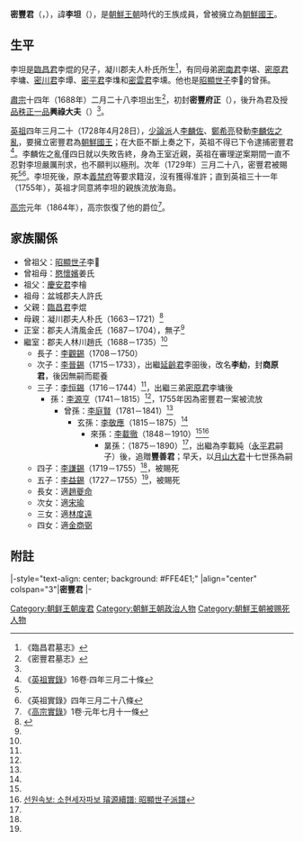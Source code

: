 '''密豐君'''（{{lang-ko|'''밀풍군'''}}，{{bd|1688年|3月29日（二月二十八）|1729年|4月26日（三月二十九）|catIdx=M密豐君}}），諱'''李坦'''（{{lang-ko|'''이탄'''}}），是[[朝鮮王朝|朝鮮王朝]]時代的王族成員，曾被擁立為[[朝鲜王朝君主列表|朝鮮國王]]。

==生平==
李坦是[[李焜|臨昌君]]李焜的兒子，凝川郡夫人朴氏所生<ref>《臨昌君墓志》</ref>，有同母弟[[密南君|密南君]]李堪、[[密原君|密原君]]李墉、[[密川君|密川君]]李墰、[[密平君|密平君]]李㙫和[[密雲君|密雲君]]李壎。他也是[[李𣳫|昭顯世子]]李𣳫的曾孫。

[[朝鮮肅宗|肅宗]]十四年（1688年）二月二十八李坦出生<ref name="mi">《密豐君墓志》</ref>，初封'''密豐府正'''（{{lang-ko|'''밀풍부정'''}}），後升為君及授[[品秩|品秩]][[正一品|正一品]]'''興祿大夫'''（{{lang-ko|흥록대부}}）<ref name="mi"/>。

[[朝鮮英祖|英祖]]四年三月二十（1728年4月28日），[[少論派|少論派]]人[[李麟佐|李麟佐]]、[[鄭希亮|鄭希亮]]發動[[李麟佐之亂|李麟佐之亂]]，要擁立密豐君為[[朝鲜王朝君主列表|朝鮮國王]]；在大臣不斷上奏之下，英祖不得已下令逮捕密豐君<ref>《[[朝鮮王朝實錄|英祖實錄]]》16卷·四年三月二十條</ref>。李麟佐之亂僅四日就以失敗告終，身為王室近親，英祖在審理逆案期間一直不忍對李坦嚴厲刑求，也不願判以極刑。次年（1729年）三月二十八，密豐君被賜死<ref name="mi"/><ref>《英祖實錄》四年三月二十八條</ref>。李坦死後，原本[[義禁府|義禁府]]等要求籍沒，沒有獲得准許；直到英祖三十一年（1755年），英祖才同意將李坦的親族流放海島。

[[朝鮮高宗|高宗]]元年（1864年），高宗恢復了他的爵位<ref>《[[朝鮮王朝實錄|高宗實錄]]》1卷·元年七月十一條</ref>。

==家族關係==
*曾祖父：[[李𣳫|昭顯世子]]李𣷪
*曾祖母：[[愍懷嬪|愍懷嬪]]姜氏
*祖父：[[李檜|慶安君]]李檜
*祖母：盆城郡夫人許氏
*父親：[[李焜|臨昌君]]李焜
*母親：凝川郡夫人朴氏（1663－1721）<ref name="Soh">{{cite web |title=璇源續譜七 |url=http://visualjoseon.aks.ac.kr/viewer/view?itemId=jb&gubun=pa&dataId=K24725_007%5E%EC%86%8C%ED%98%84%EC%84%B8%EC%9E%90%ED%8C%8C%5E%EC%86%8C%ED%98%84%EC%84%B8%EC%9E%90%ED%8C%8C |access-date=2018-10-31 |archive-date=2020-04-18 |archive-url=https://web.archive.org/web/20200418055604/http://visualjoseon.aks.ac.kr/viewer/view?itemId=jb&gubun=pa&dataId=K24725_007%5E%EC%86%8C%ED%98%84%EC%84%B8%EC%9E%90%ED%8C%8C%5E%EC%86%8C%ED%98%84%EC%84%B8%EC%9E%90%ED%8C%8C |dead-url=no }}</ref>
*正室：郡夫人清風金氏（1687－1704），無子<ref name="Soh" />
*繼室：郡夫人林川趙氏（1688－1735）<ref name="Soh" />
**長子：[[李觀錫|李觀錫]]（1708－1750）
**次子：[[李糼|李晉錫]]（1715－1733），出繼[[李昍|延齡君]]李昍後，改名'''李糼'''，封'''商原君'''，後因無嗣而罷養
**三子：[[李恒錫|李恒錫]]（1716－1744）<ref name="Soh" />，出繼三弟[[密原君|密原君]]李墉後
***孫：[[李源亨|李源亨]]（1741－1815）<ref name="Soh" />，1755年因為密豐君一案被流放{{link-ko|椒島|초도 (서해)}}
****曾孫：[[李庭賢|李庭賢]]（1781－1841）<ref name="Soh" />
*****玄孫：[[李敬應|李敬應]]（1815－1875）<ref name="Soh" />
******來孫：[[李載徹|李載徹]]（1848－1910）<ref name="Soh" /><ref>[https://www.familysearch.org/search/catalog/1332199?availability=Family%20History%20Library 선원속보: 소현세자파보 璿源續譜: 昭顯世子派譜]</ref>
*******晜孫：{{link-ko|豐善君|풍선군|李漢鎔}}（1875－1890）<ref name="Soh" />，出繼為{{link-ko|清安君|청안군 (1851년)}}李載純（[[永平君|永平君]]嗣子）後，追贈'''豐善君'''；早夭，以[[月山大君|月山大君]]十七世孫{{link-ko|李海昇|이해승}}為嗣
**四子：[[李謙錫|李謙錫]]（1719－1755）<ref name="Soh" />，被賜死
**五子：[[李益錫|李益錫]]（1727－1755）<ref name="Soh" />，被賜死
**長女：適[[趙夔命|趙夔命]]
**次女：適[[宋瑜|宋瑜]]
**三女：適[[林度遠|林度遠]]
**四女：適[[金商弼|金商弼]]

==附註==  
{{reflist}}

{{start box}}
|-style="text-align: center; background: #FFE4E1;"
|align="center" colspan="3"|'''密豐君'''
|-
{{s-before|[[朝鮮英祖|朝鮮英祖]]}}
{{s-title|[[朝鲜半岛君主列表#朝鲜王朝|朝鮮王朝君主]]|1728年4月28日—1728年5月2日<br>（不被承認）}}
{{s-after|朝鮮英祖}}
{{end box}}
{{朝鮮國王}}

[[Category:朝鲜王朝废君|Category:朝鲜王朝废君]]
[[Category:朝鮮王朝政治人物|Category:朝鮮王朝政治人物]]
[[Category:朝鮮王朝被赐死人物|Category:朝鮮王朝被赐死人物]]